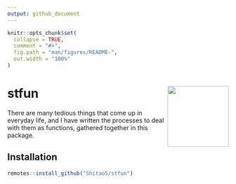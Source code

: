 ```yaml
---
output: github_document
---
```


<!-- README.md is generated from README.Rmd. Please edit that file -->

```r
knitr::opts_chunk$set(
  collapse = TRUE,
  comment = "#>",
  fig.path = "man/figures/README-",
  out.width = "100%"
)
```

# stfun <img src='man/figures/logo.png' align="right" height="139" />

<!-- badges: start -->
<!-- badges: end -->

There are many tedious things that come up in everyday life, and I have written the processes to deal with them as functions, gathered together in this package.

## Installation

```r
remotes::install_github("Shitao5/stfun")
```
